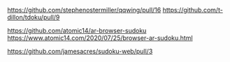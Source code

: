 https://github.com/stephenostermiller/qqwing/pull/16
https://github.com/t-dillon/tdoku/pull/9

https://github.com/atomic14/ar-browser-sudoku
https://www.atomic14.com/2020/07/25/browser-ar-sudoku.html

https://github.com/jamesacres/sudoku-web/pull/3